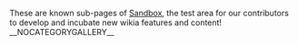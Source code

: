 These are known sub-pages of [[Sandbox]], the test area for our contributors to develop and incubate new wikia features and content!
__NOCATEGORYGALLERY__